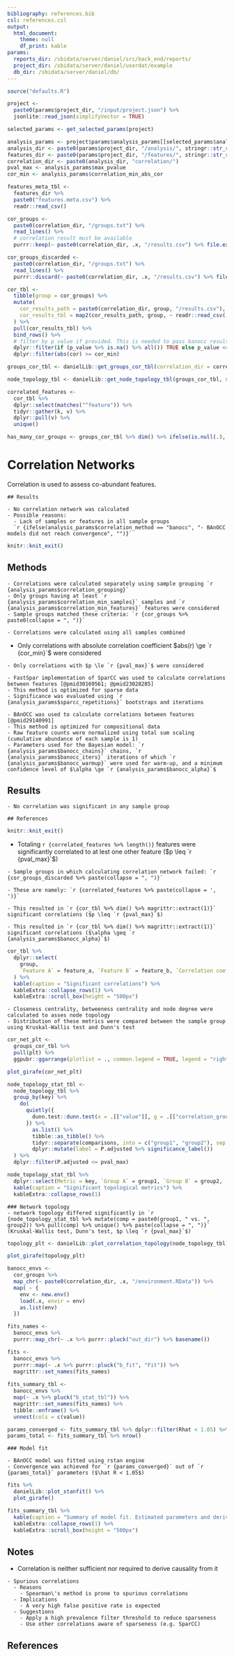 ```yaml
---
bibliography: references.bib
csl: references.csl
output:
  html_document:
    theme: null
    df_print: kable
params:
  reports_dir: /sbidata/server/daniel/src/back_end/reports/
  project_dir: /sbidata/server/daniel/userdat/example
  db_dir: /sbidata/server/daniel/db/
---
```


```r
source("defaults.R")

project <-
  paste0(params$project_dir, "/input/project.json") %>%
  jsonlite::read_json(simplifyVector = TRUE)

selected_params <- get_selected_params(project)

analysis_params <- project$params$analysis_params[[selected_params$analysis]]
analysis_dir <- paste0(params$project_dir, "/analysis/", stringr::str_replace_all(selected_params$analysis, " ", "_"), "/")
features_dir <- paste0(params$project_dir, "/features/", stringr::str_replace_all(selected_params$features, " ", "_"), "/")
correlation_dir <- paste0(analysis_dir, "correlation/")
pval_max <- analysis_params$max_pvalue
cor_min <- analysis_params$correlation_min_abs_cor

features_meta_tbl <-
  features_dir %>%
  paste0("features.meta.csv") %>%
  readr::read_csv()

cor_groups <-
  paste0(correlation_dir, "/groups.txt") %>%
  read_lines() %>%
  # correlation result must be available
  purrr::keep(~ paste0(correlation_dir, .x, "/results.csv") %>% file.exists())

cor_groups_discarded <-
  paste0(correlation_dir, "/groups.txt") %>%
  read_lines() %>%
  purrr::discard(~ paste0(correlation_dir, .x, "/results.csv") %>% file.exists())

cor_tbl <-
  tibble(group = cor_groups) %>%
  mutate(
    cor_results_path = paste0(correlation_dir, group, "/results.csv"),
    cor_results_tbl = map2(cor_results_path, group, ~ readr::read_csv(.x) %>% dplyr::mutate(group = .y))
  ) %>%
  pull(cor_results_tbl) %>%
  bind_rows() %>%
  # filter by p value if provided. This is needed to pass banocc results
  dplyr::filter(if (p_value %>% is.na() %>% all()) TRUE else p_value <= pval_max) %>%
  dplyr::filter(abs(cor) >= cor_min)

```

```r
groups_cor_tbl <- danielLib::get_groups_cor_tbl(correlation_dir = correlation_dir, nodes_tbl = features_meta_tbl, max_p_value = pval_max, min_abs_cor = cor_min)

node_topology_tbl <- danielLib::get_node_topology_tbl(groups_cor_tbl, node_topology_properties = c("Betweeness centrality", "Closeness centrality", "Node degree"))

correlated_features <-
  cor_tbl %>%
  dplyr::select(matches("^feature")) %>%
  tidyr::gather(k, v) %>%
  dplyr::pull(v) %>%
  unique()

has_many_cor_groups <- groups_cor_tbl %>% dim() %>% ifelse(is.null(.), 0, .) %>% pluck(1) > 1
```

<script>MathJax.Hub.Queue(["Typeset", MathJax.Hub]);</script>

# Correlation Networks

Correlation is used to assess co-abundant features.

```rmd
## Results  

- No correlation network was calculated
- Possible reasons:
  - Lack of samples or features in all sample groups
  `r {ifelse(analysis_params$correlation_method == "banocc", "- BAnOCC models did not reach convergence", "")}`
```
```r
knitr::knit_exit()
```

## Methods

```rmd
- Correlations were calculated separately using sample grouping `r {analysis_params$correlation_grouping}`
- Only groups having at least `r {analysis_params$correlation_min_samples}` samples and `r {analysis_params$correlation_min_features}` features were considered
- Sample groups matched these criteria: `r {cor_groups %>% paste0(collapse = ", ")}`
```
```rmd
- Correlations were calculated using all samples combined
```
- Only correlations with absolute correlation coefficient $abs(r) \ge `r {cor_min}`$ were considered
```rmd
- Only correlations with $p \le `r {pval_max}`$ were considered
```
```rmd
- FastSpar implementation of SparCC was used to calculate correlations between features [@pmid30169561; @pmid23028285]
- This method is optimized for sparse data
- Significance was evaluated using `r {analysis_params$sparcc_repetitions}` bootstraps and iterations
```
```rmd
- BAnOCC was used to calculate correlations between features [@pmid29140991]
- This method is optimized for compositional data
- Raw feature counts were normalized using total sum scaling (cumulative abundance of each sample is 1)
- Parameters used for the Bayesian model: `r {analysis_params$banocc_chains}` chains, `r {analysis_params$banocc_iters}` iterations of which `r {analysis_params$banocc_warmup}` were used for warm-up, and a minimum confidence level of $\alpha \ge `r {analysis_params$banocc_alpha}`$
```

## Results
```rmd
- No correlation was significant in any sample group

## References
```
```r
knitr::knit_exit()
```
- Totaling `r {correlated_features %>% length()}` features were significantly correlated to at lest one other feature ($p \leq `r {pval_max}`$)
```rmd
- Sample groups in which calculating correlation network failed: `r {cor_groups_discarded %>% paste(collapse = ", ")}`
```
```rmd
- These are namely: `r {correlated_features %>% paste(collapse = ', ')}`
```
```rmd
- This resulted in `r {cor_tbl %>% dim() %>% magrittr::extract(1)}` significant correlations ($p \leq `r {pval_max}`$)
```
```rmd
- This resulted in `r {cor_tbl %>% dim() %>% magrittr::extract(1)}` significant correlations ($\alpha \geq `r {analysis_params$banocc_alpha}`$)
```
```r
cor_tbl %>%
  dplyr::select(
    group,
    `Feature A` = feature_a, `Feature B` = feature_b, `Correlation coeff` = cor, `p value` = p_value, `q value` = q_value
  ) %>%
  kable(caption = "Significant correlations") %>%
  kableExtra::collapse_rows(1) %>%
  kableExtra::scroll_box(height = "500px")
```

```rmd
- Closeness centrality, betweeness centrality and node degree were calculated to asses node topology
- Distribution of these metrics were compared between the sample group using Kruskal-Wallis test and Dunn's test
```

```r
cor_net_plt <-
  groups_cor_tbl %>%
  pull(plt) %>%
  ggpubr::ggarrange(plotlist = ., common.legend = TRUE, legend = "right")

plot_girafe(cor_net_plt)
```

```r
node_topology_stat_tbl <-
  node_topology_tbl %>%
  group_by(key) %>%
    do(
      quietly({
        dunn.test::dunn.test(x = .[["value"]], g = .[["correlation_group"]], kw = FALSE)
      }) %>%
        as.list() %>%
        tibble::as_tibble() %>%
        tidyr::separate(comparisons, into = c("group1", "group2"), sep = " - ") %>%
        dplyr::mutate(label = P.adjusted %>% significance_label())
  ) %>%
  dplyr::filter(P.adjusted <= pval_max)

node_topology_stat_tbl %>%
  dplyr::select(Metric = key, `Group A` = group1, `Group B` = group2, `q value` = P.adjusted) %>%
  kable(caption = "Significant topological metrics") %>%
  kableExtra::collapse_rows(1)
```

```rmd
### Network topology
- network topology differed significantly in `r {node_topology_stat_tbl %>% mutate(comp = paste0(group1, " vs. ", group2)) %>% pull(comp) %>% unique() %>% paste(collapse = ", ")}` (Kruskal-Wallis test, Dunn's test, $p \leq `r {pval_max}`$)
```
  
```r
topology_plt <- danielLib::plot_correlation_topology(node_topology_tbl)

plot_girafe(topology_plt)
```

```r
banocc_envs <-
  cor_groups %>%
  map_chr(~ paste0(correlation_dir, .x, "/environment.RData")) %>%
  map( ~ {
    env <- new.env()
    load(.x, envir = env)
    as.list(env)
  })

fits_names <-
  banocc_envs %>%
  purrr::map_chr(~ .x %>% purrr::pluck("out_dir") %>% basename())

fits <-
  banocc_envs %>%
  purrr::map(~ .x %>% purrr::pluck("b_fit", "Fit")) %>%
  magrittr::set_names(fits_names)
  
fits_summary_tbl <-
  banocc_envs %>%
  map(~ .x %>% pluck("b_stat_tbl")) %>%
  magrittr::set_names(fits_names) %>%
  tibble::enframe() %>%
  unnest(cols = c(value))

params_converged <- fits_summary_tbl %>% dplyr::filter(Rhat < 1.05) %>% nrow()
params_total <- fits_summary_tbl %>% nrow()
```

```rmd
### Model fit

- BAnOCC model was fitted using rstan engine
- Convergence was achieved for `r {params_converged}` out of `r {params_total}` parameters ($\hat R < 1.05$)
```

```r
fits %>%
  danielLib::plot_stanfit() %>%
  plot_girafe()
```

```r
fits_summary_tbl %>%
  kable(caption = "Summary of model fit. Estimated parameters and derived quantities using the posterior draws.") %>%
  kableExtra::collapse_rows(1) %>%
  kableExtra::scroll_box(height = "500px")
```

## Notes
- Correlation is neither sufficient nor required to derive causality from it
```rmd
- Spurious correlations
  - Reasons
    - Spearman\'s method is prone to spurious correlations
  - Implications
    - A very high false positive rate is expected
  - Suggestions
    - Apply a high prevalence filter threshold to reduce sparseness
    - Use other correlations aware of sparseness (e.g. SparCC)
```

## References
